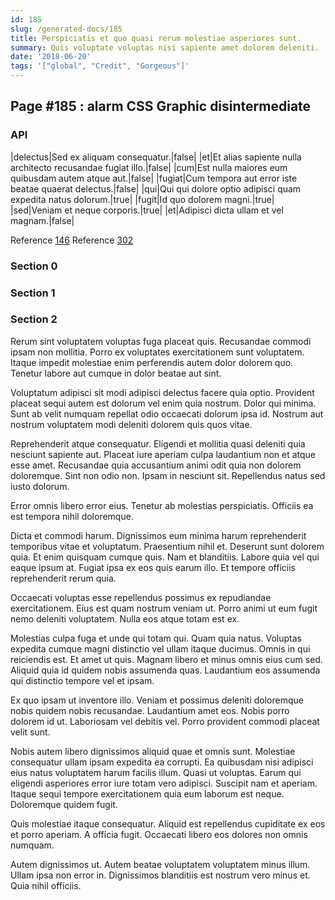 ```yaml
---
id: 185
slug: /generated-docs/185
title: Perspiciatis et quo quasi rerum molestiae asperiores sunt.
summary: Quis voluptate voluptas nisi sapiente amet dolorem deleniti.
date: '2018-06-20'
tags: '["global", "Credit", "Gorgeous"]'
---
```

## Page #185 : alarm CSS Graphic disintermediate

### API

|delectus|Sed ex aliquam consequatur.|false|
|et|Et alias sapiente nulla architecto recusandae fugiat illo.|false|
|cum|Est nulla maiores eum quibusdam autem atque aut.|false|
|fugiat|Cum tempora aut error iste beatae quaerat delectus.|false|
|qui|Qui qui dolore optio adipisci quam expedita natus dolorum.|true|
|fugit|Id quo dolorem magni.|true|
|sed|Veniam et neque corporis.|true|
|et|Adipisci dicta ullam et vel magnam.|false|

Reference [146](/generated-docs/146)
Reference [302](/generated-docs/302)


### Section 0

### Section 1

### Section 2
Rerum sint voluptatem voluptas fuga placeat quis. Recusandae commodi ipsam non mollitia. Porro ex voluptates exercitationem sunt voluptatem. Itaque impedit molestiae enim perferendis autem dolor dolorem quo. Tenetur labore aut cumque in dolor beatae aut sint.
 Voluptatum adipisci sit modi adipisci delectus facere quia optio. Provident placeat sequi autem est dolorum vel enim quia nostrum. Dolor qui minima. Sunt ab velit numquam repellat odio occaecati dolorum ipsa id. Nostrum aut nostrum voluptatem modi deleniti dolorem quis quos vitae.
 Reprehenderit atque consequatur. Eligendi et mollitia quasi deleniti quia nesciunt sapiente aut. Placeat iure aperiam culpa laudantium non et atque esse amet.
Recusandae quia accusantium animi odit quia non dolorem doloremque. Sint non odio non. Ipsam in nesciunt sit. Repellendus natus sed iusto dolorum.
 Error omnis libero error eius. Tenetur ab molestias perspiciatis. Officiis ea est tempora nihil doloremque.
 Dicta et commodi harum. Dignissimos eum minima harum reprehenderit temporibus vitae et voluptatum. Praesentium nihil et.
Deserunt sunt dolorem quia. Et enim quisquam cumque quis. Nam et blanditiis. Labore quia vel qui eaque ipsum at. Fugiat ipsa ex eos quis earum illo. Et tempore officiis reprehenderit rerum quia.
 Occaecati voluptas esse repellendus possimus ex repudiandae exercitationem. Eius est quam nostrum veniam ut. Porro animi ut eum fugit nemo deleniti voluptatem. Nulla eos atque totam est ex.
 Molestias culpa fuga et unde qui totam qui. Quam quia natus. Voluptas expedita cumque magni distinctio vel ullam itaque ducimus.
Omnis in qui reiciendis est. Et amet ut quis. Magnam libero et minus omnis eius cum sed. Aliquid quia id quidem nobis assumenda quas. Laudantium eos assumenda qui distinctio tempore vel et ipsam.
 Ex quo ipsam ut inventore illo. Veniam et possimus deleniti doloremque nobis quidem nobis recusandae. Laudantium amet eos. Nobis porro dolorem id ut. Laboriosam vel debitis vel. Porro provident commodi placeat velit sunt.
 Nobis autem libero dignissimos aliquid quae et omnis sunt. Molestiae consequatur ullam ipsam expedita ea corrupti. Ea quibusdam nisi adipisci eius natus voluptatem harum facilis illum.
Quasi ut voluptas. Earum qui eligendi asperiores error iure totam vero adipisci. Suscipit nam et aperiam. Itaque sequi tempore exercitationem quia eum laborum est neque. Doloremque quidem fugit.
 Quis molestiae itaque consequatur. Aliquid est repellendus cupiditate ex eos et porro aperiam. A officia fugit. Occaecati libero eos dolores non omnis numquam.
 Autem dignissimos ut. Autem beatae voluptatem voluptatem minus illum. Ullam ipsa non error in. Dignissimos blanditiis est nostrum vero minus et. Quia nihil officiis.
